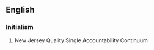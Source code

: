 ==English==

===Initialism===
{{head|en|initialism}}

# New Jersey Quality Single Accountability Continuum